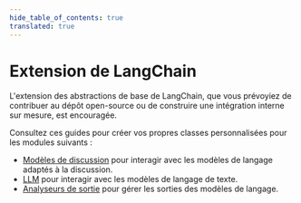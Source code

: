 ```yaml
---
hide_table_of_contents: true
translated: true
---
```


# Extension de LangChain

L'extension des abstractions de base de LangChain, que vous prévoyiez de contribuer au dépôt open-source ou de construire une intégration interne sur mesure, est encouragée.

Consultez ces guides pour créer vos propres classes personnalisées pour les modules suivants :

- [Modèles de discussion](/docs/modules/model_io/chat/custom_chat_model) pour interagir avec les modèles de langage adaptés à la discussion.
- [LLM](/docs/modules/model_io/llms/custom_llm) pour interagir avec les modèles de langage de texte.
- [Analyseurs de sortie](/docs/modules/model_io/output_parsers/custom) pour gérer les sorties des modèles de langage.
